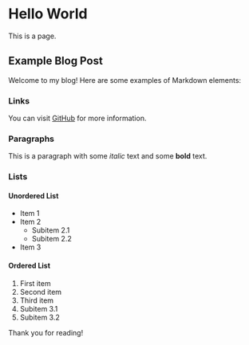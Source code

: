 # Hello World

This is a page.

## Example Blog Post

Welcome to my blog! Here are some examples of Markdown elements:

### Links

You can visit [GitHub](https://github.com) for more information.

### Paragraphs

This is a paragraph with some *italic* text and some **bold** text.

### Lists

#### Unordered List
- Item 1
- Item 2
  - Subitem 2.1
  - Subitem 2.2
- Item 3

#### Ordered List
1. First item
2. Second item
3. Third item
  1. Subitem 3.1
  2. Subitem 3.2

Thank you for reading!


